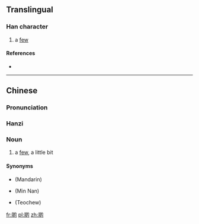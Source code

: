 ==Translingual==

===Han character===
{{Han char|rn=30|rad=口|as=08|sn=11|four=|canj=口竹日戈 (RHAI)|ids=⿰[[口]][[的]]}}

# {{context|Cantonese|lang=mul}} a [[few]]

====References====
* {{Han ref|kx=0196.261|hdz=10642.091|uh=5572|ud=21874}}

----

==Chinese==
{{zh-hanzi-box|[[啲]]}}

===Pronunciation===
{{zh-pron
|m=dì
|c=di1
|cat=n
}}

===Hanzi===
{{cmn-hanzi|pin=[[dì]] ([[di4]])|wg=ti<sup>4</sup>}}

===Noun===
{{zh-noun}}

# {{context|Cantonese|lang=zh|sort=di4}} a [[few]], a little bit 
#: {{usex|lang=yue|好靚生果。買'''啲'''啦，小姐。|tr=hou2 leng3 saang1 gwo2. maai5 '''di1''' laa1 siu2 ze2.|t=Very nice fruits. Buy a few, miss.|ref={{subst:zh-l/aoc|c|Guangzhou}}}}

====Synonyms====
* {{zh-l|一些}} (Mandarin)
* {{zh-l|一寡}} (Min Nan)
* {{zh-l|一撮}} (Teochew)

[[fr:啲]]
[[pl:啲]]
[[zh:啲]]